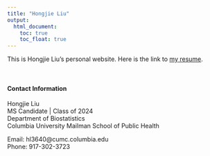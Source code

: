 ```yaml
---
title: "Hongjie Liu"
output: 
  html_document:
    toc: true
    toc_float: true
---
```


This is Hongjie Liu's personal website.
Here is the link to [my resume](resume.html).

<br>

#### Contact Information

Hongjie Liu  
MS Candidate | Class of 2024  
Department of Biostatistics  
Columbia University Mailman School of Public Health  

Email: hl3640@cumc.columbia.edu  
Phone: 917-302-3723